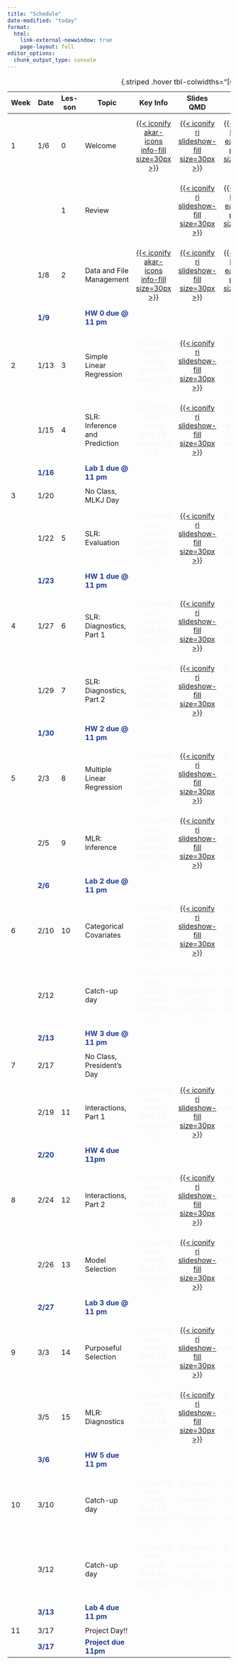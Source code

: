 ```yaml
---
title: "Schedule"
date-modified: "today"
format: 
  html:
    link-external-newwindow: true
    page-layout: full
editor_options: 
  chunk_output_type: console
---
```


| Week | Date | Les-son | Topic | Key Info | Slides QMD | Slides PDF | Slides Notes | Exit tix | Record-ing | Muddy Points |
|-------|-------|-------|-------|:-----:|:-----:|:-----:|:-----:|:-----:|:-----:|:-----:|
| 1 | 1/6 | 0 | Welcome | [[{{< iconify akar-icons info-fill size=30px >}}](lessons/00_Welcome/00_Welcome_key_info.qmd)]{style="color:#f8f5f0;"} | [[{{< iconify ri slideshow-fill size=30px >}}](lessons/00_Welcome/00_Welcome.qmd)]{style="color:#f8f5f0;"} | [[{{< iconify bi file-earmark-pdf-fill size=28px >}}](lessons/00_Welcome/00_Welcome.pdf)]{style="color:#f8f5f0;"} | [{{< iconify pepicons-pop pen-circle-filled size=29px >}}]{style="color:#f8f5f0;"} | [[{{< iconify healthicons health-worker-form size=32px >}}](https://forms.office.com/Pages/ResponsePage.aspx?id=V3lz4rj6fk2U9pvWr59xWFMopmPUjRtDiHLswhgacNhUN1BGMlMzNUVTTkwyQzRRN0NUUzNNT0hRTC4u)]{style="color:#f8f5f0;"} | [[{{< iconify mdi video size=34px >}}](https://echo360.org/lesson/G_18132cd0-4a6d-40e2-9368-e67ff10b425e_6e6935cc-2428-4a3e-842c-537121bffd64_2025-01-06T13:00:00.000_2025-01-06T15:00:00.000/classroom#sortDirection=desc)]{style="color:#f8f5f0;"} | [{{< iconify pajamas question size=30px >}}]{style="color:#f8f5f0;"} |
|  |  | 1 | Review |  | [[{{< iconify ri slideshow-fill size=30px >}}](lessons/01_Review/01_Review.qmd)]{style="color:#f8f5f0;"} | [[{{< iconify bi file-earmark-pdf-fill size=28px >}}](lessons/01_Review/01_Review.pdf)]{style="color:#f8f5f0;"} | [[{{< iconify pepicons-pop pen-circle-filled size=29px >}}](lessons/01_Review/01_Review_notes.pdf)]{style="color:#f8f5f0;"} |  |  | [[{{< iconify pajamas question size=30px >}}](lessons/01_Review/01_Review_muddy_points.qmd)]{style="color:#f8f5f0;"} |
|  | 1/8 | 2 | Data and File Management | [[{{< iconify akar-icons info-fill size=30px >}}](lessons/02_Data_Management/02_Data_Management_key_info.qmd)]{style="color:#f8f5f0;"} | [[{{< iconify ri slideshow-fill size=30px >}}](lessons/02_Data_Management/02_Data_Management.qmd)]{style="color:#f8f5f0;"} | [[{{< iconify bi file-earmark-pdf-fill size=28px >}}](lessons/02_Data_Management/02_Data_Management.pdf)]{style="color:#f8f5f0;"} | [[{{< iconify pepicons-pop pen-circle-filled size=29px >}}](lessons/02_Data_Management/02_Data_Management_notes.pdf)]{style="color:#f8f5f0;"} | [{{< iconify healthicons health-worker-form size=32px >}}]{style="color:#f8f5f0;"} | [[{{< iconify mdi video size=34px >}}](https://echo360.org/lesson/G_18132cd0-4a6d-40e2-9368-e67ff10b425e_6e6935cc-2428-4a3e-842c-537121bffd64_2025-01-08T13:00:00.000_2025-01-08T15:00:00.000/classroom#sortDirection=desc)]{style="color:#f8f5f0;"} | [{{< iconify pajamas question size=30px >}}]{style="color:#f8f5f0;"} |
|  | [**1/9**]{style="color:#213c96;"} |  | [**HW 0 due \@ 11 pm**]{style="color:#213c96;"} |  |  |  |  |  |  |  |
|  |  |  |  |  |  |  |  |  |  |  |
|  |  |  |  |  |  |  |  |  |  |  |
| 2 | 1/13 | 3 | Simple Linear Regression | [{{< iconify akar-icons info-fill size=30px >}}]{style="color:#f8f5f0;"} | [[{{< iconify ri slideshow-fill size=30px >}}](lessons/03_SLR/03_SLR.qmd)]{style="color:#f8f5f0;"} | [{{< iconify bi file-earmark-pdf-fill size=28px >}}]{style="color:#f8f5f0;"} | [{{< iconify pepicons-pop pen-circle-filled size=29px >}}]{style="color:#f8f5f0;"} | [{{< iconify healthicons health-worker-form size=32px >}}]{style="color:#f8f5f0;"} | [{{< iconify mdi video size=34px >}}]{style="color:#f8f5f0;"} | [{{< iconify pajamas question size=30px >}}]{style="color:#f8f5f0;"} |
|  | 1/15 | 4 | SLR: Inference and Prediction | [{{< iconify akar-icons info-fill size=30px >}}]{style="color:#f8f5f0;"} | [[{{< iconify ri slideshow-fill size=30px >}}](lessons/04_SLR_Inf_Pred/04_SLR_Inf_Pred.qmd)]{style="color:#f8f5f0;"} | [{{< iconify bi file-earmark-pdf-fill size=28px >}}]{style="color:#f8f5f0;"} | [{{< iconify pepicons-pop pen-circle-filled size=29px >}}]{style="color:#f8f5f0;"} | [{{< iconify healthicons health-worker-form size=32px >}}]{style="color:#f8f5f0;"} | [{{< iconify mdi video size=34px >}}]{style="color:#f8f5f0;"} | [{{< iconify pajamas question size=30px >}}]{style="color:#f8f5f0;"} |
|  | [**1/16**]{style="color:#213c96;"} |  | [**Lab 1 due \@ 11 pm**]{style="color:#213c96;"} |  |  |  |  |  |  |  |
|  |  |  |  |  |  |  |  |  |  |  |
| 3 | 1/20 |  | No Class, MLKJ Day |  |  |  |  |  |  |  |
|  | 1/22 | 5 | SLR: Evaluation | [{{< iconify akar-icons info-fill size=30px >}}]{style="color:#f8f5f0;"} | [[{{< iconify ri slideshow-fill size=30px >}}](lessons/05_SLR_Eval/05_SLR_Eval.qmd)]{style="color:#f8f5f0;"} | [{{< iconify bi file-earmark-pdf-fill size=28px >}}]{style="color:#f8f5f0;"} | [{{< iconify pepicons-pop pen-circle-filled size=29px >}}]{style="color:#f8f5f0;"} | [{{< iconify healthicons health-worker-form size=32px >}}]{style="color:#f8f5f0;"} | [{{< iconify mdi video size=34px >}}]{style="color:#f8f5f0;"} | [{{< iconify pajamas question size=30px >}}]{style="color:#f8f5f0;"} |
|  | [**1/23**]{style="color:#213c96;"} |  | [**HW 1 due \@ 11 pm**]{style="color:#213c96;"} |  |  |  |  |  |  |  |
|  |  |  |  |  |  |  |  |  |  |  |
| 4 | 1/27 | 6 | SLR: Diagnostics, Part 1 | [{{< iconify akar-icons info-fill size=30px >}}]{style="color:#f8f5f0;"} | [[{{< iconify ri slideshow-fill size=30px >}}](lessons/06_SLR_Diag_01/06_SLR_Diag_01.qmd)]{style="color:#f8f5f0;"} | [{{< iconify bi file-earmark-pdf-fill size=28px >}}]{style="color:#f8f5f0;"} | [{{< iconify pepicons-pop pen-circle-filled size=29px >}}]{style="color:#f8f5f0;"} | [{{< iconify healthicons health-worker-form size=32px >}}]{style="color:#f8f5f0;"} | [{{< iconify mdi video size=34px >}}]{style="color:#f8f5f0;"} | [{{< iconify pajamas question size=30px >}}]{style="color:#f8f5f0;"} |
|  | 1/29 | 7 | SLR: Diagnostics, Part 2 | [{{< iconify akar-icons info-fill size=30px >}}]{style="color:#f8f5f0;"} | [[{{< iconify ri slideshow-fill size=30px >}}](lessons/07_SLR_Diag_02/07_SLR_Diag_02.qmd)]{style="color:#f8f5f0;"} | [{{< iconify bi file-earmark-pdf-fill size=28px >}}]{style="color:#f8f5f0;"} | [{{< iconify pepicons-pop pen-circle-filled size=29px >}}]{style="color:#f8f5f0;"} | [{{< iconify healthicons health-worker-form size=32px >}}]{style="color:#f8f5f0;"} | [{{< iconify mdi video size=34px >}}]{style="color:#f8f5f0;"} | [{{< iconify pajamas question size=30px >}}]{style="color:#f8f5f0;"} |
|  | [**1/30**]{style="color:#213c96;"} |  | [**HW 2 due \@ 11 pm**]{style="color:#213c96;"} |  |  |  |  |  |  |  |
|  |  |  |  |  |  |  |  |  |  |  |
| 5 | 2/3 | 8 | Multiple Linear Regression | [{{< iconify akar-icons info-fill size=30px >}}]{style="color:#f8f5f0;"} | [[{{< iconify ri slideshow-fill size=30px >}}](lessons/08_MLR_Intro/08_MLR_Intro.qmd)]{style="color:#f8f5f0;"} | [{{< iconify bi file-earmark-pdf-fill size=28px >}}]{style="color:#f8f5f0;"} | [{{< iconify pepicons-pop pen-circle-filled size=29px >}}]{style="color:#f8f5f0;"} | [{{< iconify healthicons health-worker-form size=32px >}}]{style="color:#f8f5f0;"} | [{{< iconify mdi video size=34px >}}]{style="color:#f8f5f0;"} | [{{< iconify pajamas question size=30px >}}]{style="color:#f8f5f0;"} |
|  | 2/5 | 9 | MLR: Inference | [{{< iconify akar-icons info-fill size=30px >}}]{style="color:#f8f5f0;"} | [[{{< iconify ri slideshow-fill size=30px >}}](lessons/09_MLR_Inf/09_MLR_Inf.qmd)]{style="color:#f8f5f0;"} | [{{< iconify bi file-earmark-pdf-fill size=28px >}}]{style="color:#f8f5f0;"} | [{{< iconify pepicons-pop pen-circle-filled size=29px >}}]{style="color:#f8f5f0;"} | [{{< iconify healthicons health-worker-form size=32px >}}]{style="color:#f8f5f0;"} | [{{< iconify mdi video size=34px >}}]{style="color:#f8f5f0;"} | [{{< iconify pajamas question size=30px >}}]{style="color:#f8f5f0;"} |
|  | [**2/6**]{style="color:#213c96;"} |  | [**Lab 2 due \@ 11 pm**]{style="color:#213c96;"} |  |  |  |  |  |  |  |
|  |  |  |  |  |  |  |  |  |  |  |
| 6 | 2/10 | 10 | Categorical Covariates | [{{< iconify akar-icons info-fill size=30px >}}]{style="color:#f8f5f0;"} | [[{{< iconify ri slideshow-fill size=30px >}}](lessons/10_Cat_covariates/10_Cat_covariates.qmd)]{style="color:#f8f5f0;"} | [{{< iconify bi file-earmark-pdf-fill size=28px >}}]{style="color:#f8f5f0;"} | [{{< iconify pepicons-pop pen-circle-filled size=29px >}}]{style="color:#f8f5f0;"} | [{{< iconify healthicons health-worker-form size=32px >}}]{style="color:#f8f5f0;"} | [{{< iconify mdi video size=34px >}}]{style="color:#f8f5f0;"} | [{{< iconify pajamas question size=30px >}}]{style="color:#f8f5f0;"} |
|  | 2/12 |  | Catch-up day | [{{< iconify akar-icons info-fill size=30px >}}]{style="color:#f8f5f0;"} | [{{< iconify ri slideshow-fill size=30px >}}]{style="color:#f8f5f0;"} | [{{< iconify bi file-earmark-pdf-fill size=28px >}}]{style="color:#f8f5f0;"} | [{{< iconify pepicons-pop pen-circle-filled size=29px >}}]{style="color:#f8f5f0;"} | [{{< iconify healthicons health-worker-form size=32px >}}]{style="color:#f8f5f0;"} | [{{< iconify mdi video size=34px >}}]{style="color:#f8f5f0;"} | [{{< iconify pajamas question size=30px >}}]{style="color:#f8f5f0;"} |
|  | [**2/13**]{style="color:#213c96;"} |  | [**HW 3 due \@ 11 pm**]{style="color:#213c96;"} |  |  |  |  |  |  |  |
|  |  |  |  |  |  |  |  |  |  |  |
| 7 | 2/17 |  | No Class, President's Day |  |  |  |  |  |  |  |
|  | 2/19 | 11 | Interactions, Part 1 | [{{< iconify akar-icons info-fill size=30px >}}]{style="color:#f8f5f0;"} | [[{{< iconify ri slideshow-fill size=30px >}}](lessons/11_Interactions_01/11_Interactions_01.qmd)]{style="color:#f8f5f0;"} | [{{< iconify bi file-earmark-pdf-fill size=28px >}}]{style="color:#f8f5f0;"} | [{{< iconify pepicons-pop pen-circle-filled size=29px >}}]{style="color:#f8f5f0;"} | [{{< iconify healthicons health-worker-form size=32px >}}]{style="color:#f8f5f0;"} | [{{< iconify mdi video size=34px >}}]{style="color:#f8f5f0;"} | [{{< iconify pajamas question size=30px >}}]{style="color:#f8f5f0;"} |
|  | [**2/20**]{style="color:#213c96;"} |  | [**HW 4 due 11pm**]{style="color:#213c96;"} |  |  |  |  |  |  |  |
|  |  |  |  |  |  |  |  |  |  |  |
| 8 | 2/24 | 12 | Interactions, Part 2 | [{{< iconify akar-icons info-fill size=30px >}}]{style="color:#f8f5f0;"} | [[{{< iconify ri slideshow-fill size=30px >}}](lessons/12_Interactions_02/12_Interactions_02.qmd)]{style="color:#f8f5f0;"} | [{{< iconify bi file-earmark-pdf-fill size=28px >}}]{style="color:#f8f5f0;"} | [{{< iconify pepicons-pop pen-circle-filled size=29px >}}]{style="color:#f8f5f0;"} | [{{< iconify healthicons health-worker-form size=32px >}}]{style="color:#f8f5f0;"} | [{{< iconify mdi video size=34px >}}]{style="color:#f8f5f0;"} | [{{< iconify pajamas question size=30px >}}]{style="color:#f8f5f0;"} |
|  | 2/26 | 13 | Model Selection | [{{< iconify akar-icons info-fill size=30px >}}]{style="color:#f8f5f0;"} | [[{{< iconify ri slideshow-fill size=30px >}}](lessons/13_Model_selection/13_Model_selection.qmd)]{style="color:#f8f5f0;"} | [{{< iconify bi file-earmark-pdf-fill size=28px >}}]{style="color:#f8f5f0;"} | [{{< iconify pepicons-pop pen-circle-filled size=29px >}}]{style="color:#f8f5f0;"} | [{{< iconify healthicons health-worker-form size=32px >}}]{style="color:#f8f5f0;"} | [{{< iconify mdi video size=34px >}}]{style="color:#f8f5f0;"} | [{{< iconify pajamas question size=30px >}}]{style="color:#f8f5f0;"} |
|  | [**2/27**]{style="color:#213c96;"} |  | [**Lab 3 due \@ 11 pm**]{style="color:#213c96;"} |  |  |  |  |  |  |  |
|  |  |  |  |  |  |  |  |  |  |  |
| 9 | 3/3 | 14 | Purposeful Selection | [{{< iconify akar-icons info-fill size=30px >}}]{style="color:#f8f5f0;"} | [[{{< iconify ri slideshow-fill size=30px >}}](lessons/14_Purposeful_selection/14_Purposeful_selection.qmd)]{style="color:#f8f5f0;"} | [{{< iconify bi file-earmark-pdf-fill size=28px >}}]{style="color:#f8f5f0;"} | [{{< iconify pepicons-pop pen-circle-filled size=29px >}}]{style="color:#f8f5f0;"} | [{{< iconify healthicons health-worker-form size=32px >}}]{style="color:#f8f5f0;"} | [{{< iconify mdi video size=34px >}}]{style="color:#f8f5f0;"} | [{{< iconify pajamas question size=30px >}}]{style="color:#f8f5f0;"} |
|  | 3/5 | 15 | MLR: Diagnostics | [{{< iconify akar-icons info-fill size=30px >}}]{style="color:#f8f5f0;"} | [[{{< iconify ri slideshow-fill size=30px >}}](lessons/15_MLR_Diagnostics/15_MLR_Diagnostics.qmd)]{style="color:#f8f5f0;"} | [{{< iconify bi file-earmark-pdf-fill size=28px >}}]{style="color:#f8f5f0;"} | [{{< iconify pepicons-pop pen-circle-filled size=29px >}}]{style="color:#f8f5f0;"} | [{{< iconify healthicons health-worker-form size=32px >}}]{style="color:#f8f5f0;"} | [{{< iconify mdi video size=34px >}}]{style="color:#f8f5f0;"} | [{{< iconify pajamas question size=30px >}}]{style="color:#f8f5f0;"} |
|  | [**3/6**]{style="color:#213c96;"} |  | [**HW 5 due 11 pm**]{style="color:#213c96;"} |  |  |  |  |  |  |  |
|  |  |  |  |  |  |  |  |  |  |  |
| 10 | 3/10 |  | Catch-up day | [{{< iconify akar-icons info-fill size=30px >}}]{style="color:#f8f5f0;"} | [{{< iconify ri slideshow-fill size=30px >}}]{style="color:#f8f5f0;"} | [{{< iconify bi file-earmark-pdf-fill size=28px >}}]{style="color:#f8f5f0;"} | [{{< iconify pepicons-pop pen-circle-filled size=29px >}}]{style="color:#f8f5f0;"} | [{{< iconify healthicons health-worker-form size=32px >}}]{style="color:#f8f5f0;"} | [{{< iconify mdi video size=34px >}}]{style="color:#f8f5f0;"} | [{{< iconify pajamas question size=30px >}}]{style="color:#f8f5f0;"} |
|  | 3/12 |  | Catch-up day | [{{< iconify akar-icons info-fill size=30px >}}]{style="color:#f8f5f0;"} | [{{< iconify ri slideshow-fill size=30px >}}]{style="color:#f8f5f0;"} | [{{< iconify bi file-earmark-pdf-fill size=28px >}}]{style="color:#f8f5f0;"} | [{{< iconify pepicons-pop pen-circle-filled size=29px >}}]{style="color:#f8f5f0;"} | [{{< iconify healthicons health-worker-form size=32px >}}]{style="color:#f8f5f0;"} | [{{< iconify mdi video size=34px >}}]{style="color:#f8f5f0;"} | [{{< iconify pajamas question size=30px >}}]{style="color:#f8f5f0;"} |
|  | [**3/13**]{style="color:#213c96;"} |  | [**Lab 4 due 11 pm**]{style="color:#213c96;"} |  |  |  |  |  |  |  |
|  |  |  |  |  |  |  |  |  |  |  |
| 11 | 3/17 |  | Project Day!! |  |  |  |  |  |  |  |
|  | [**3/17**]{style="color:#213c96;"} |  | [**Project due 11pm**]{style="color:#213c96;"} |  |  |  |  |  |  |  |

: {.striped .hover tbl-colwidths="\[6, 6, 6, 30, 6, 6, 6, 6,6, 6\]"}
